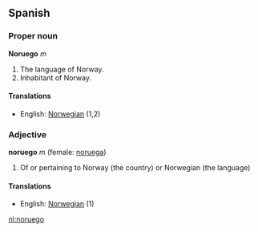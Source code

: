 ==Spanish==
===Proper noun===
'''Noruego''' ''m''

# The language of Norway.
# Inhabitant of Norway.

====Translations====
*English: [[Norwegian]] (1,2)

===Adjective===
'''noruego''' ''m'' (female: [[noruega]])

# Of or pertaining to Norway (the country) or Norwegian (the language)

====Translations====
*English: [[Norwegian]] (1)

[[nl:noruego]]